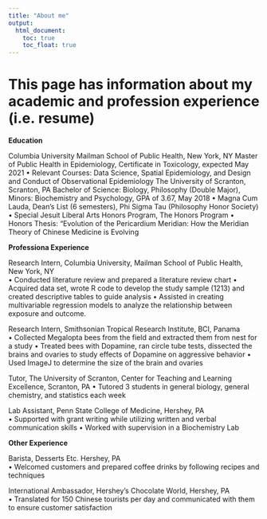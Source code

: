 ```yaml
---
title: "About me"
output: 
  html_document:
    toc: true
    toc_float: true
---
```


# This page has information about my academic and profession experience (i.e. resume)

**Education**

Columbia University Mailman School of Public Health, New York, NY
Master of Public Health in Epidemiology, Certificate in Toxicology, expected May 2021
•	Relevant Courses: Data Science, Spatial Epidemiology, and Design and Conduct of Observational Epidemiology 
The University of Scranton, Scranton, PA
Bachelor of Science: Biology, Philosophy (Double Major), Minors: Biochemistry and Psychology, GPA of 3.67, May 2018
•	Magna Cum Lauda, Dean’s List (6 semesters), Phi Sigma Tau (Philosophy Honor Society)
•	Special Jesuit Liberal Arts Honors Program, The Honors Program 
•	Honors Thesis: “Evolution of the Pericardium Meridian: How the Meridian Theory of Chinese Medicine is Evolving 

**Professiona Experience**

Research Intern, Columbia University, Mailman School of Public Health, New York, NY                        
•	Conducted literature review and prepared a literature review chart
•	Acquired data set, wrote R code to develop the study sample (1213) and created descriptive tables to guide analysis
•	Assisted in creating multivariable regression models to analyze the relationship between exposure and outcome. 

Research Intern, Smithsonian Tropical Research Institute, BCI, Panama                                     
•	Collected Megalopta bees from the field and extracted them from nest for a study
•	Treated bees with Dopamine, ran circle tube tests, dissected the brains and ovaries to study effects of Dopamine on aggressive behavior
•	Used ImageJ to determine the size of the brain and ovaries

Tutor, The University of Scranton, Center for Teaching and Learning Excellence, Scranton, PA
•	Tutored 3 students in general biology, general chemistry, and statistics each week

Lab Assistant, Penn State College of Medicine, Hershey, PA                                                 
•	Supported with grant writing while utilizing written and verbal communication skills
•	Worked with supervision in a Biochemistry Lab

**Other Experience**

Barista, Desserts Etc. Hershey, PA                                                                         
•	Welcomed customers and prepared coffee drinks by following recipes and techniques

International Ambassador, Hershey’s Chocolate World, Hershey, PA                                           
•	Translated for 150 Chinese tourists per day and communicated with them to ensure customer satisfaction   




